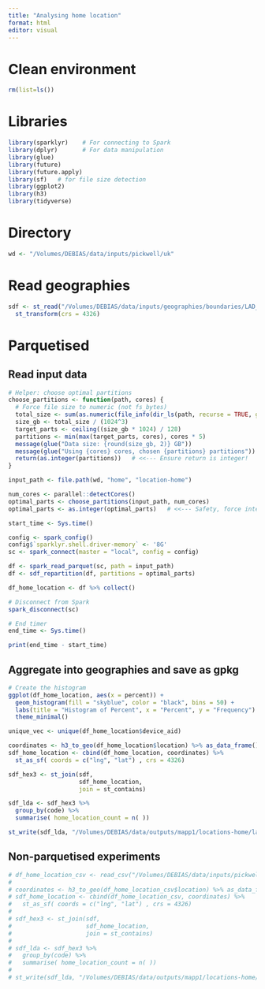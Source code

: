 ```yaml
---
title: "Analysing home location"
format: html
editor: visual
---
```


# Clean environment

```r
rm(list=ls())
```

# Libraries

```r
library(sparklyr)    # For connecting to Spark
library(dplyr)       # For data manipulation
library(glue)
library(future)
library(future.apply)
library(sf)   # for file size detection
library(ggplot2)
library(h3)
library(tidyverse)
```

# Directory

```r
wd <- "/Volumes/DEBIAS/data/inputs/pickwell/uk"
```

# Read geographies

```r
sdf <- st_read("/Volumes/DEBIAS/data/inputs/geographies/boundaries/LAD_Dec_2021_GB_BFC_2022_simplified.gpkg") %>% 
  st_transform(crs = 4326)
```
# Parquetised

## Read input data

```r
# Helper: choose optimal partitions
choose_partitions <- function(path, cores) {
  # Force file size to numeric (not fs_bytes)
  total_size <- sum(as.numeric(file_info(dir_ls(path, recurse = TRUE, glob = "*.csv.gz"))$size))
  size_gb <- total_size / (1024^3)
  target_parts <- ceiling((size_gb * 1024) / 128)
  partitions <- min(max(target_parts, cores), cores * 5)
  message(glue("Data size: {round(size_gb, 2)} GB"))
  message(glue("Using {cores} cores, chosen {partitions} partitions"))
  return(as.integer(partitions))   # <<--- Ensure return is integer!
}

input_path <- file.path(wd, "home", "location-home")

num_cores <- parallel::detectCores()
optimal_parts <- choose_partitions(input_path, num_cores)
optimal_parts <- as.integer(optimal_parts)   # <<--- Safety, force integer again

start_time <- Sys.time()

config <- spark_config()
config$`sparklyr.shell.driver-memory` <- '8G'
sc <- spark_connect(master = "local", config = config)

df <- spark_read_parquet(sc, path = input_path)
df <- sdf_repartition(df, partitions = optimal_parts)

df_home_location <- df %>% collect()

# Disconnect from Spark
spark_disconnect(sc)

# End timer
end_time <- Sys.time()

print(end_time - start_time)
```

## Aggregate into geographies and save as gpkg

```r
# Create the histogram
ggplot(df_home_location, aes(x = percent)) +
  geom_histogram(fill = "skyblue", color = "black", bins = 50) +
  labs(title = "Histogram of Percent", x = "Percent", y = "Frequency") +
  theme_minimal()
```

```r
unique_vec <- unique(df_home_location$device_aid)
```

```r
coordinates <- h3_to_geo(df_home_location$location) %>% as_data_frame()
sdf_home_location <- cbind(df_home_location, coordinates) %>% 
  st_as_sf( coords = c("lng", "lat") , crs = 4326)

sdf_hex3 <- st_join(sdf, 
                    sdf_home_location,
                    join = st_contains) 

sdf_lda <- sdf_hex3 %>% 
  group_by(code) %>% 
  summarise( home_location_count = n( ))

st_write(sdf_lda, "/Volumes/DEBIAS/data/outputs/mapp1/locations-home/lad/home-location-count_lda.gpkg")
```

## Non-parquetised experiments

```r
# df_home_location_csv <- read_csv("/Volumes/DEBIAS/data/inputs/pickwell/uk/location-home/part-00000-22616738-1d83-45b0-9be8-2b01fc18da31-c000.csv")
# 
# coordinates <- h3_to_geo(df_home_location_csv$location) %>% as_data_frame()
# sdf_home_location <- cbind(df_home_location_csv, coordinates) %>%
#   st_as_sf( coords = c("lng", "lat") , crs = 4326)
# 
# sdf_hex3 <- st_join(sdf,
#                     sdf_home_location,
#                     join = st_contains)
# 
# sdf_lda <- sdf_hex3 %>%
#   group_by(code) %>%
#   summarise( home_location_count = n( ))
# 
# st_write(sdf_lda, "/Volumes/DEBIAS/data/outputs/mapp1/locations-home/lad/home-location-count_lda_non-parquetised.gpkg")
```
